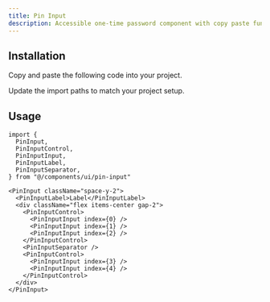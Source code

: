 ```yaml
---
title: Pin Input
description: Accessible one-time password component with copy paste functionality.
---
```


<ComponentPreview name="pin-input-01" />

## Installation

<ComponentInstall>

<Fragment slot="manual">

<Steps>

<Step>Copy and paste the following code into your project.</Step>

<ComponentSource component="pin-input" />

<Step>Update the import paths to match your project setup.</Step>

</Steps>

</Fragment>

</ComponentInstall>

## Usage

```tsx
import {
  PinInput,
  PinInputControl,
  PinInputInput,
  PinInputLabel,
  PinInputSeparator,
} from "@/components/ui/pin-input"
```

```tsx
<PinInput className="space-y-2">
  <PinInputLabel>Label</PinInputLabel>
  <div className="flex items-center gap-2">
    <PinInputControl>
      <PinInputInput index={0} />
      <PinInputInput index={1} />
      <PinInputInput index={2} />
    </PinInputControl>
    <PinInputSeparator />
    <PinInputControl>
      <PinInputInput index={3} />
      <PinInputInput index={4} />
    </PinInputControl>
  </div>
</PinInput>
```
